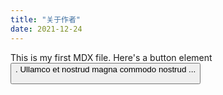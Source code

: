 ```yaml
---
title: "关于作者"
date: 2021-12-24
---
```


This is my first MDX file. Here's a button element <Button />.
Ullamco et nostrud magna commodo nostrud ...